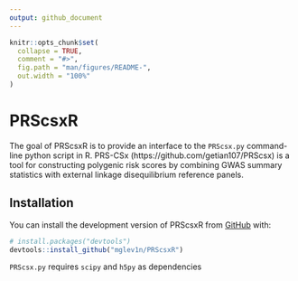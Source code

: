 ```yaml
---
output: github_document
---
```


<!-- README.md is generated from README.Rmd. Please edit that file -->

```r
knitr::opts_chunk$set(
  collapse = TRUE,
  comment = "#>",
  fig.path = "man/figures/README-",
  out.width = "100%"
)
```

# PRScsxR

<!-- badges: start -->
<!-- badges: end -->

The goal of PRScsxR is to provide an interface to the `PRScsx.py`
command-line python script in R. PRS-CSx (https://github.com/getian107/PRScsx) is a tool for constructing polygenic risk scores by combining GWAS summary statistics with external linkage disequilibrium reference panels.

## Installation

You can install the development version of PRScsxR from [GitHub](https://github.com/) with:

``` r
# install.packages("devtools")
devtools::install_github("mglev1n/PRScsxR")
```

`PRScsx.py` requires `scipy` and `h5py` as dependencies



